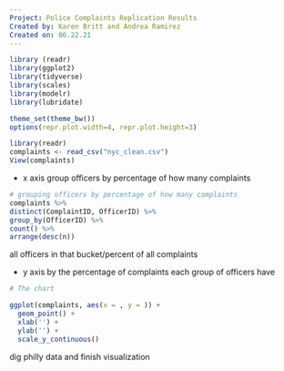 ```yaml
---
Project: Police Complaints Replication Results
Created by: Karen Britt and Andrea Ramirez
Created on: 06.22.21
---
```


```r
library (readr)
library(ggplot2)
library(tidyverse)
library(scales)
library(modelr)
library(lubridate)

theme_set(theme_bw())
options(repr.plot.width=4, repr.plot.height=3)
```

```r
library(readr)
complaints <- read_csv("nyc_clean.csv")
View(complaints)
```

- x axis group officers by percentage of how many complaints

```r
# grouping officers by percentage of how many complaints
complaints %>%
distinct(ComplaintID, OfficerID) %>%
group_by(OfficerID) %>%
count() %>%
arrange(desc(n))
```

all officers in that bucket/percent of all complaints

- y axis by the percentage of complaints each group of officers have

```r

# The chart

ggplot(complaints, aes(x = , y = )) +
  geom_point() +
  xlab('') +
  ylab('') +
  scale_y_continuous()
```

dig philly data and finish visualization
